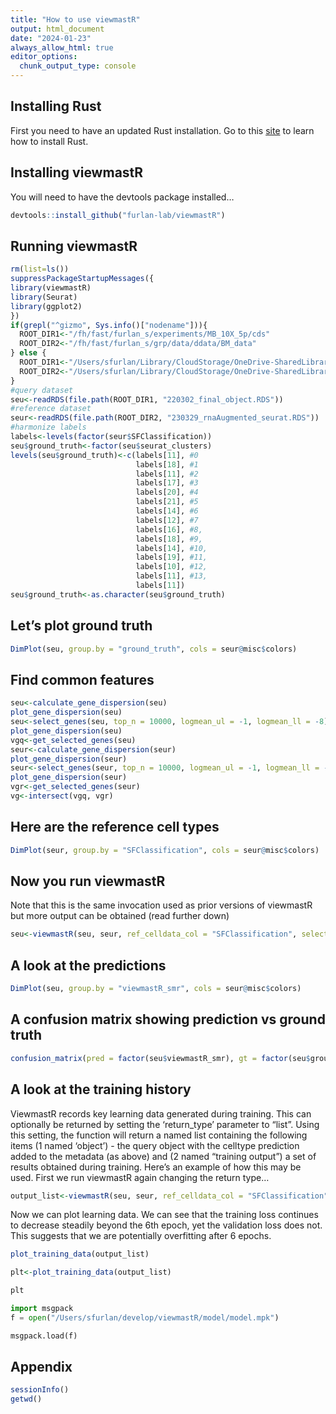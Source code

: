 ```yaml
---
title: "How to use viewmastR"
output: html_document
date: "2024-01-23"
always_allow_html: true
editor_options: 
  chunk_output_type: console
---
```


## Installing Rust

First you need to have an updated Rust installation. Go to this [site](https://www.rust-lang.org/tools/install) to learn how to install Rust.


## Installing viewmastR

You will need to have the devtools package installed...

```r
devtools::install_github("furlan-lab/viewmastR")
```


## Running viewmastR

```r
rm(list=ls())
suppressPackageStartupMessages({
library(viewmastR)
library(Seurat)
library(ggplot2)
})
if(grepl("^gizmo", Sys.info()["nodename"])){
  ROOT_DIR1<-"/fh/fast/furlan_s/experiments/MB_10X_5p/cds"
  ROOT_DIR2<-"/fh/fast/furlan_s/grp/data/ddata/BM_data"
} else {
  ROOT_DIR1<-"/Users/sfurlan/Library/CloudStorage/OneDrive-SharedLibraries-FredHutchinsonCancerCenter/Furlan_Lab - General/experiments/MB_10X_5p/cds"
  ROOT_DIR2<-"/Users/sfurlan/Library/CloudStorage/OneDrive-SharedLibraries-FredHutchinsonCancerCenter/Furlan_Lab - General/datasets/Healthy_BM_greenleaf"
}
#query dataset
seu<-readRDS(file.path(ROOT_DIR1, "220302_final_object.RDS"))
#reference dataset
seur<-readRDS(file.path(ROOT_DIR2, "230329_rnaAugmented_seurat.RDS"))
#harmonize labels
labels<-levels(factor(seur$SFClassification))
seu$ground_truth<-factor(seu$seurat_clusters)
levels(seu$ground_truth)<-c(labels[11], #0
                            labels[18], #1
                            labels[11], #2
                            labels[17], #3
                            labels[20], #4
                            labels[21], #5
                            labels[14], #6
                            labels[12], #7
                            labels[16], #8,
                            labels[18], #9,
                            labels[14], #10,
                            labels[19], #11,
                            labels[10], #12,
                            labels[11], #13,
                            labels[11])
seu$ground_truth<-as.character(seu$ground_truth)
```

## Let's plot ground truth
```r
DimPlot(seu, group.by = "ground_truth", cols = seur@misc$colors)
```


## Find common features

```r
seu<-calculate_gene_dispersion(seu)
plot_gene_dispersion(seu)
seu<-select_genes(seu, top_n = 10000, logmean_ul = -1, logmean_ll = -8)
plot_gene_dispersion(seu)
vgq<-get_selected_genes(seu)
seur<-calculate_gene_dispersion(seur)
plot_gene_dispersion(seur)
seur<-select_genes(seur, top_n = 10000, logmean_ul = -1, logmean_ll = -8)
plot_gene_dispersion(seur)
vgr<-get_selected_genes(seur)
vg<-intersect(vgq, vgr)
```

## Here are the reference cell types
```r
DimPlot(seur, group.by = "SFClassification", cols = seur@misc$colors)
```

## Now you run viewmastR

Note that this is the same invocation used as prior versions of viewmastR but more output can be obtained (read further down)
```r
seu<-viewmastR(seu, seur, ref_celldata_col = "SFClassification", selected_genes = vg)
```

## A look at the predictions
```r
DimPlot(seu, group.by = "viewmastR_smr", cols = seur@misc$colors)
```

## A confusion matrix showing prediction vs ground truth
```r
confusion_matrix(pred = factor(seu$viewmastR_smr), gt = factor(seu$ground_truth), cols = seur@misc$colors)
```

## A look at the training history

ViewmastR records key learning data generated during training.  This can optionally be returned by setting the 'return_type' parameter to "list".  Using this setting, the function will return a named list containing the following items (1 named 'object') - the query object with the celltype prediction added to the metadata (as above) and (2 named "training output") a set of results obtained during training.  Here's an example of how this may be used.  First we run viewmastR again changing the return type...

```r
output_list<-viewmastR(seu, seur, ref_celldata_col = "SFClassification", selected_genes = vg, return_type= "list")
```

Now we can plot learning data.  We can see that the training loss continues to decrease steadily beyond the 6th epoch, yet the validation loss does not.  This suggests that we are potentially overfitting after 6 epochs.
```r
plot_training_data(output_list)

```

```r
plt<-plot_training_data(output_list)
```

```r
plt
```



```python
import msgpack
f = open("/Users/sfurlan/develop/viewmastR/model/model.mpk")

msgpack.load(f)

```

## Appendix
```r
sessionInfo()
getwd()
```
